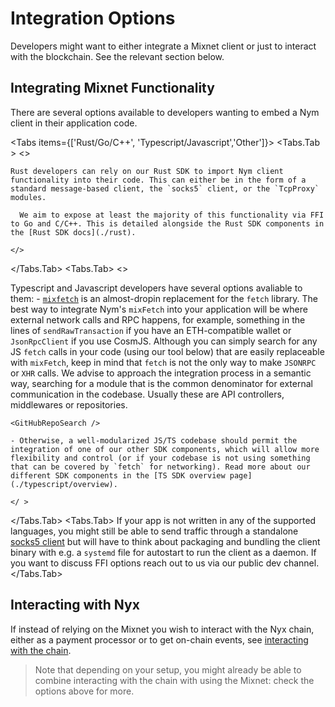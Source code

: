 
# Integration Options
Developers might want to either integrate a Mixnet client or just to interact with the blockchain. See the relevant section below.

## Integrating Mixnet Functionality
There are several options available to developers wanting to embed a Nym client in their application code.

<Tabs items={['Rust/Go/C++', 'Typescript/Javascript','Other']}>
  <Tabs.Tab >
    <>

    Rust developers can rely on our Rust SDK to import Nym client functionality into their code. This can either be in the form of a standard message-based client, the `socks5` client, or the `TcpProxy` modules.

      We aim to expose at least the majority of this functionality via FFI to Go and C/C++. This is detailed alongside the Rust SDK components in the [Rust SDK docs](./rust).

    </>
  </Tabs.Tab>
  <Tabs.Tab>
  <>

  Typescript and Javascript developers have several options avaliable to them:
      - [`mixfetch`](./typescript/examples/mix-fetch) is an almost-dropin replacement for the `fetch` library. The best way to integrate Nym's `mixFetch` into your application will be where external network calls and RPC happens, for example, something in the lines of `sendRawTransaction` if you have an ETH-compatible wallet or `JsonRpcClient` if you use CosmJS. Although you can simply search for any JS `fetch` calls in your code (using our tool below) that are easily replaceable with `mixFetch`, keep in mind that `fetch` is not the only way to make `JSONRPC` or `XHR` calls. We advise to approach the integration process in a semantic way, searching for a module that is the common denominator for external communication in the codebase. Usually these are API controllers, middlewares or repositories.

    <GitHubRepoSearch />

    - Otherwise, a well-modularized JS/TS codebase should permit the integration of one of our other SDK components, which will allow more flexibility and control (or if your codebase is not using something that can be covered by `fetch` for networking). Read more about our different SDK components in the [TS SDK overview page](./typescript/overview).

    </ >
  </Tabs.Tab>
  <Tabs.Tab> If your app is not written in any of the supported languages, you might still be able to send traffic through a standalone [socks5 client](./clients/socks5) but will have to think about packaging and bundling the client binary with e.g. a `systemd` file for autostart to run the client as a daemon. If you want to discuss FFI options reach out to us via our public dev channel. </Tabs.Tab>
</Tabs>

## Interacting with Nyx
If instead of relying on the Mixnet you wish to interact with the Nyx chain, either as a payment processor or to get on-chain events, see [interacting with the chain](./chain).

> Note that depending on your setup, you might already be able to combine interacting with the chain with using the Mixnet: check the options above for more.
